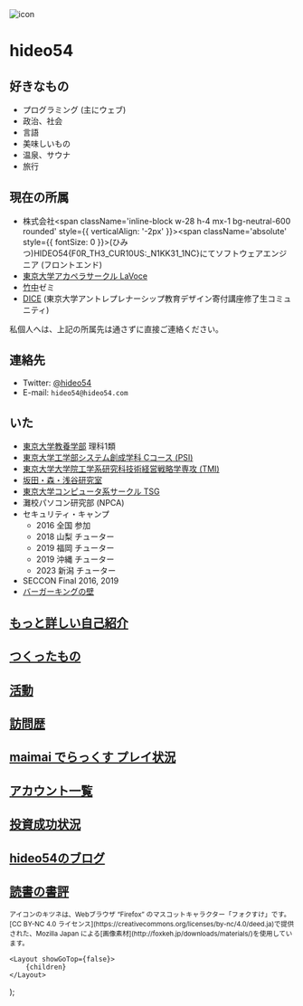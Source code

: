 
<div className='text-center'>
    <img
        src='https://img.hideo54.com/icons/main.png'
        alt='icon'
        width={200}
        height={200}
        className='rounded-full mx-auto my-4'
    />
    <h1 className='text-4xl font-bold my-4'>
        hideo54
    </h1>
</div>

## 好きなもの

* プログラミング (主にウェブ)
* 政治、社会
* 言語
* 美味しいもの
* 温泉、サウナ
* 旅行

## 現在の所属

* 株式会社<span className='inline-block w-28 h-4 mx-1 bg-neutral-600 rounded' style={{ verticalAlign: '-2px' }}><span className='absolute' style={{ fontSize: 0 }}>(ひみつ)</span><span className='hidden'>HIDEO54\{F0R_TH3_CUR10US:_N1KK31_1NC\}</span></span>にてソフトウェアエンジニア (フロントエンド)
* [東京大学アカペラサークル LaVoce](https://www.lavoce.jp/)
* [竹中](https://www.grips.ac.jp/list/jp/facultyinfo/takenaka_harukata/)ゼミ
* [DICE](https://entredu.t.u-tokyo.ac.jp/community/) (東京大学アントレプレナーシップ教育デザイン寄付講座修了生コミュニティ)

私個人へは、上記の所属先は通さずに直接ご連絡ください。

## 連絡先

* Twitter: [@hideo54](https://twitter.com/hideo54)
* E-mail: `hideo54@hideo54.com`

## いた

* [東京大学教養学部](https://www.c.u-tokyo.ac.jp/) 理科1類
* [東京大学工学部システム創成学科 Cコース (PSI)](https://www.si.t.u-tokyo.ac.jp/course/psi/)
* [東京大学大学院工学系研究科技術経営戦略学専攻 (TMI)](https://tmi.t.u-tokyo.ac.jp/)
* [坂田・森・浅谷研究室](https://www.sakatalab.t.u-tokyo.ac.jp/)
* [東京大学コンピュータ系サークル TSG](https://tsg.ne.jp/)
* 灘校パソコン研究部 (NPCA)
* セキュリティ・キャンプ
    * 2016 全国 参加
    * 2018 山梨 チューター
    * 2019 福岡 チューター
    * 2019 沖縄 チューター
    * 2023 新潟 チューター
* SECCON Final 2016, 2019
* [バーガーキングの壁](https://twitter.com/hideo54/status/1204218275233558528)

## [もっと詳しい自己紹介](/intro)

## [つくったもの](/works)

## [活動](/activity)

## [訪問歴](/visits)

## [maimai でらっくす プレイ状況](/maimai)

## [アカウント一覧](/accounts)

## [投資成功状況](/finance)

## [hideo54のブログ](https://blog.hideo54.com)

## [読書の書評](https://booklog.jp/users/hideo54?reviewed=1)

<small>
    アイコンのキツネは、Webブラウザ “Firefox” のマスコットキャラクター「フォクすけ」です。
    [CC BY-NC 4.0 ライセンス](https://creativecommons.org/licenses/by-nc/4.0/deed.ja)で提供された、Mozilla Japan による[画像素材](http://foxkeh.jp/downloads/materials/)を使用しています。
</small>

    <Layout showGoTop={false}>
        {children}
    </Layout>
);
